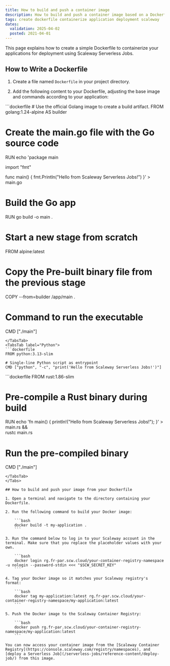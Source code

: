 ```yaml
---
title: How to build and push a container image
description: How to build and push a container image based on a Dockerfile for deploying containerized applications with Scaleway Serverless Jobs.
tags: create dockerfile containerize application deployment scaleway
dates:
  validation: 2025-04-02
  posted: 2021-04-01
---
```


This page explains how to create a simple Dockerfile to containerize your applications for deployment using Scaleway Serverless Jobs.

## How to Write a Dockerfile

1. Create a file named `Dockerfile` in your project directory.

2. Add the following content to your Dockerfile, adjusting the base image and commands according to your application:

<Tabs id="dockerfile-examples">
<TabsTab label="Go">
```dockerfile
# Use the official Golang image to create a build artifact.
FROM golang:1.24-alpine AS builder

# Create the main.go file with the Go source code
RUN echo 'package main

import "fmt"

func main() {
    fmt.Println("Hello from Scaleway Serverless Jobs!")
}' > main.go

# Build the Go app
RUN go build -o main .

# Start a new stage from scratch
FROM alpine:latest

# Copy the Pre-built binary file from the previous stage
COPY --from=builder /app/main .

# Command to run the executable
CMD ["./main"]
```
</TabsTab>
<TabsTab label="Python">
```dockerfile
FROM python:3.13-slim

# Single-line Python script as entrypoint
CMD ["python", "-c", "print('Hello from Scaleway Serverless Jobs!')"]
```
</TabsTab>
<TabsTab label="Rust">
```dockerfile
FROM rust:1.86-slim

# Pre-compile a Rust binary during build
RUN echo 'fn main() { println!("Hello from Scaleway Serverless Jobs!"); }' > main.rs && \
    rustc main.rs

# Run the pre-compiled binary
CMD ["./main"]
```
</TabsTab>
</Tabs>

## How to build and push your image from your Dockerfile

1. Open a terminal and navigate to the directory containing your Dockerfile.

2. Run the following command to build your Docker image:

    ```bash
    docker build -t my-application .
    ```

3. Run the command below to log in to your Scaleway account in the terminal. Make sure that you replace the placeholder values with your own.

    ```bash
    docker login rg.fr-par.scw.cloud/your-container-registry-namespace -u nologin --password-stdin <<< "$SCW_SECRET_KEY"
    ```

4. Tag your Docker image so it matches your Scaleway registry's format:

    ```bash
    docker tag my-application:latest rg.fr-par.scw.cloud/your-container-registry-namespace/my-application:latest
    ```

5. Push the Docker image to the Scaleway Container Registry:

    ```bash
    docker push rg.fr-par.scw.cloud/your-container-registry-namespace/my-application:latest
    ```

You can now access your container image from the [Scaleway Container Registry](https://console.scaleway.com/registry/namespaces), and [deploy a Serverless Job](/serverless-jobs/reference-content/deploy-job/) from this image.
